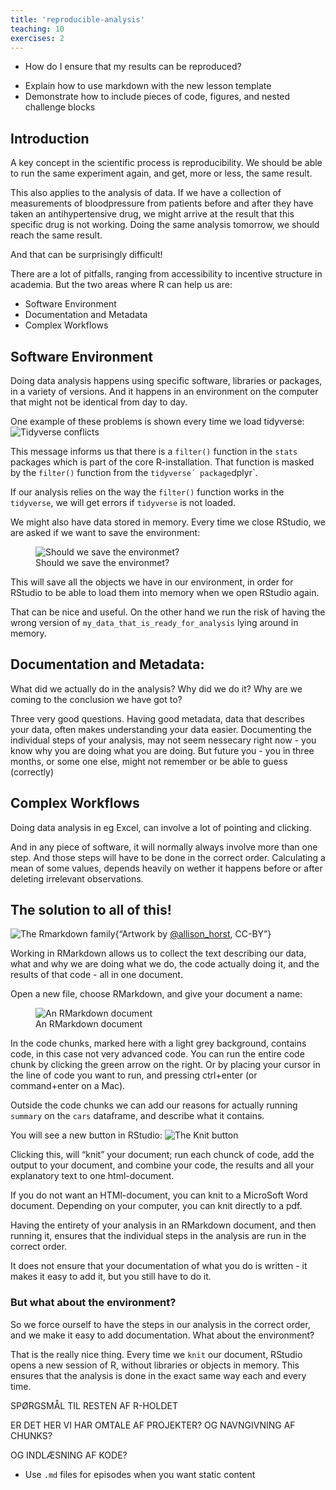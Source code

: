 ```yaml
---
title: 'reproducible-analysis'
teaching: 10
exercises: 2
---
```


:::::::::::::::::::::::::::::::::::::: questions 

- How do I ensure that my results can be reproduced?

::::::::::::::::::::::::::::::::::::::::::::::::

::::::::::::::::::::::::::::::::::::: objectives

- Explain how to use markdown with the new lesson template
- Demonstrate how to include pieces of code, figures, and nested challenge blocks

::::::::::::::::::::::::::::::::::::::::::::::::

## Introduction

A key concept in the scientific process is reproducibility. We should be able to 
run the same experiment again, and get, more or less, the same result. 

This also applies to the analysis of data. If we have a collection of 
measurements of bloodpressure from patients before and after they have taken 
an antihypertensive drug, we might arrive at the result that this specific drug 
is not working. Doing the same analysis tomorrow, we should reach the same result.

And that can be surprisingly difficult!

There are a lot of pitfalls, ranging from accessibility to incentive structure
in academia. But the two areas where R can help us are:

* Software Environment
* Documentation and Metadata
* Complex Workflows

## Software Environment

Doing data analysis happens using specific software, libraries or packages,
in a variety of versions. And it happens in an environment on the computer that
might not be identical from day to day.

One example of these problems is shown every time we load tidyverse:
![Tidyverse conflicts](fig/tidyverse_conflicts.png)

This message informs us that there is a `filter()` function in the `stats` 
packages which is part of the core R-installation. That function is masked by the
`filter()` function from the `tidyverse´ package `dplyr`.

If our analysis relies on the way the `filter()` function works in the 
`tidyverse`, we will get errors if `tidyverse` is not loaded.

We might also have data stored in memory. Every time we close RStudio, we are 
asked if we want to save the environment:

![Should we save the environmet?](fig/save_environment.png)

This will save all the objects we have in our environment, in order for RStudio
to be able to load them into memory when we open RStudio again.

That can be nice and useful. On the other hand we run the risk of having the 
wrong version of `my_data_that_is_ready_for_analysis` lying around in memory.


## Documentation and Metadata:

What did we actually do in the analysis? Why did we do it? Why are we coming to
the conclusion we have got to?

Three very good questions. Having good metadata, data that describes your data,
often makes understanding your data easier. Documenting the individual steps of
your analysis, may not seem nessecary right now - you know why you are doing
what you are doing. But future you - you in three months, or some one else,
might not remember or be able to guess (correctly)

## Complex Workflows

Doing data analysis in eg Excel, can involve a lot of pointing and clicking.

And in any piece of software, it will normally always involve more than one
step. And those steps will have to be done in the correct order. Calculating
a mean of some values, depends heavily on wether it happens before or after 
deleting irrelevant observations.

## The solution to all of this!

![The Rmarkdown family](fig/horstmarkdown.png){"Artwork by [@allison_horst](https://twitter.com/allison_horst), CC-BY"}

Working in RMarkdown allows us to collect the text describing our data, what and
why we are doing what we do, the code actually doing it, and the results of that code -
all in one document.

Open a new file, choose RMarkdown, and give your document a name:

![An RMarkdown document](fig/rmarkdown.png)

In the code chunks, marked here with a light grey background, contains code, 
in this case not very advanced code. You can run the entire code chunk by 
clicking the green arrow on the right. Or by placing your cursor in the line
of code you want to run, and pressing ctrl+enter (or command+enter on a Mac).

Outside the code chunks we can add 
our reasons for actually running `summary` on the `cars` dataframe, and describe
what it contains. 

You will see a new button in RStudio:
![The Knit button](fig/knitr_button.png)

Clicking this, will "knit" your document; run each chunck of code, add the 
output to your document, and combine your code, the results and all your explanatory
text to one html-document.

If you do not want an HTMl-document, you can knit to a MicroSoft Word document. 
Depending on your computer, you can knit directly to a pdf.

Having the entirety of your analysis in an RMarkdown document, and then running it,
ensures that the individual steps in the analysis are run in the correct order.

It does not ensure that your documentation of what you do is written - it
makes it easy to add it, but you still have to do it.

### But what about the environment?

So we force ourself to have the steps in our analysis in the correct order, and
we make it easy to add documentation. What about the environment?

That is the really nice thing. Every time we `knit` our document, RStudio 
opens a new session of R, without libraries or objects in memory. This ensures
that the analysis is done in the exact same way each and every time.



SPØRGSMÅL TIL RESTEN AF R-HOLDET

ER DET HER VI HAR OMTALE AF PROJEKTER? OG NAVNGIVNING AF CHUNKS?

OG INDLÆSNING AF KODE?



::::::::::::::::::::::::::::::::::::: keypoints 

- Use `.md` files for episodes when you want static content

::::::::::::::::::::::::::::::::::::::::::::::::

